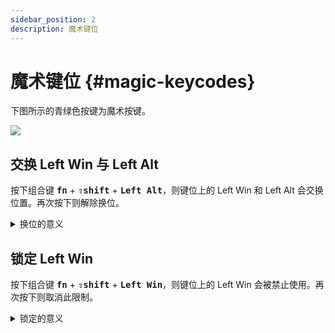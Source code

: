 ```yaml
---
sidebar_position: 2
description: 魔术键位
---
```


# 魔术键位  {#magic-keycodes}

下图所示的青绿色按键为魔术按键。

![](./img/elysium_keycodes_magics.svg)

## 交换 Left Win 与 Left Alt

按下组合键 <kbd>**fn**</kbd> + <kbd>**⇧shift**</kbd> + <kbd>**Left Alt**</kbd>，则键位上的 Left Win 和 Left Alt 会交换位置。再次按下则解除换位。

<details>
  <summary> <Icon icon="fa-solid fa-file-circle-question" /> 换位的意义</summary>

为了符合 macOS 用户的习惯。

</details>

## 锁定 Left Win

按下组合键 <kbd>**fn**</kbd> + <kbd>**⇧shift**</kbd> + <kbd>**Left Win**</kbd>，则键位上的 Left Win 会被禁止使用。再次按下则取消此限制。

<details>
  <summary> <Icon icon="fa-solid fa-file-circle-question" /> 锁定的意义</summary>

防止游戏或工作时误触 Win 键。

</details>